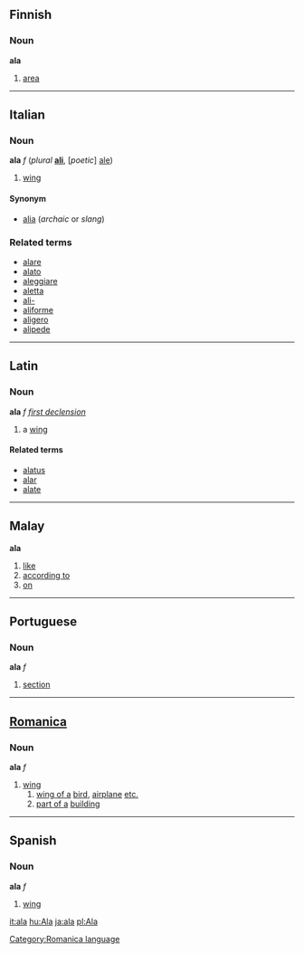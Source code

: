 ==Finnish==
===Noun===
'''ala'''

#[[area]]

----

==Italian==
===Noun===
'''ala''' ''f'' (''plural'' '''[[ali]]''', [''poetic''] [[ale]]) <!--this is the only plural; the plural is irregular-->

# [[wing]]

====Synonym====
*[[alia]] (''archaic'' or ''slang'')

===Related terms===
*[[alare]]
*[[alato]]
*[[aleggiare]]
*[[aletta]]
*[[ali-]]
*[[aliforme]]
*[[aligero]]
*[[alipede]]

----

==Latin==
===Noun===
'''ala''' ''f'' ''[[Wiktionary Appendix:Latin first declension|first declension]]''

#a [[wing]]

====Related terms====
*[[alatus]]
*[[alar]]
*[[alate]]

----

==Malay==
'''ala'''

# [[like]]
# [[according to]]
# [[on]]

----

==Portuguese==
===Noun===
'''ala''' ''f''

# [[section]]

----

==[[Romanica]]==
[[Category:Romanica language]]
===Noun===
'''ala''' ''f''

#[[wing]] 
## [[wing of a]] [[bird]], [[airplane]] [[etc.]] 
## [[part of a]] [[building]]

----

==Spanish==
===Noun===
'''ala''' ''f''

# [[wing]]

[[it:ala]]
[[hu:Ala]]
[[ja:ala]]
[[pl:Ala]]